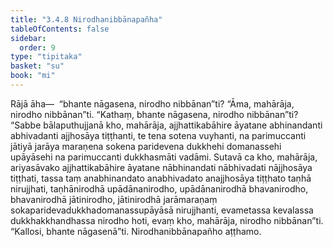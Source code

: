```yaml
---
title: "3.4.8 Nirodhanibbānapañha"
tableOfContents: false
sidebar:
  order: 9
type: "tipitaka"
basket: "su"
book: "mi"
---
```



<DynamicBreadcrumb />

<Division number="70" book="mi">

<Paragraph number="349" book="mi">
Rājā āha—  “bhante nāgasena, nirodho nibbānan”ti? “Āma, mahārāja, nirodho nibbānan”ti. “Kathaṃ, bhante nāgasena, nirodho nibbānan”ti? “Sabbe bālaputhujjanā kho, mahārāja, ajjhattikabāhire āyatane abhinandanti abhivadanti ajjhosāya tiṭṭhanti, te tena sotena vuyhanti, na parimuccanti jātiyā jarāya maraṇena sokena paridevena dukkhehi domanassehi upāyāsehi na parimuccanti dukkhasmāti vadāmi. Sutavā ca kho, mahārāja, ariyasāvako ajjhattikabāhire āyatane nābhinandati nābhivadati nājjhosāya tiṭṭhati, tassa taṃ anabhinandato anabhivadato anajjhosāya tiṭṭhato taṇhā nirujjhati, taṇhānirodhā upādānanirodho, upādānanirodhā bhavanirodho, bhavanirodhā jātinirodho, jātinirodhā jarāmaraṇaṃ sokaparidevadukkhadomanassupāyāsā nirujjhanti, evametassa kevalassa dukkhakkhandhassa nirodho hoti, evaṃ kho, mahārāja, nirodho nibbānan”ti.
</Paragraph>

<Paragraph number="350" book="mi">
“Kallosi, bhante nāgasenā”ti.

</Paragraph>
</Division>

<Paragraph number="351" type="center" book="mi">
Nirodhanibbānapañho aṭṭhamo.
</Paragraph>